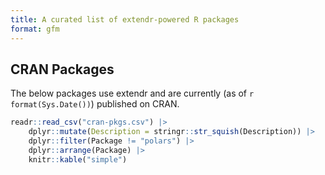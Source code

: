 ```yaml
---
title: A curated list of extendr-powered R packages
format: gfm
---
```



## CRAN Packages

The below packages use extendr and are currently (as of `r format(Sys.Date())`) published on CRAN. 

```r
readr::read_csv("cran-pkgs.csv") |> 
    dplyr::mutate(Description = stringr::str_squish(Description)) |> 
    dplyr::filter(Package != "polars") |> 
    dplyr::arrange(Package) |> 
    knitr::kable("simple")
```